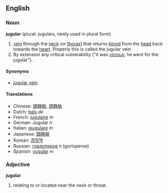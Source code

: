==English==
===Noun===
'''jugular''' (plural: jugulars, rarely used in plural form)

# [[vein]] through the [[neck]] (or [[thorax]]) that returns [[blood]] from the [[head]] back towards the [[heart]].  Properly this is called the jugular vein
# By extension any critical vulnerability ("it was [[vicious]]; he went for the jugular").

====Synonyms====
*[[jugular vein]]

====Translations====
*Chinese: [[頸靜脈]], [[颈静脉]]
*Dutch: [[hals]] ''de''
*French: [[jugulaire]] ''m''
*German: Jugular ''n''
*Italian: [[giugulare]] ''m''
*Japanese: [[頸静脈]]
*Korean: [[경정맥]]
*Russian: [[горлоперое]] ''n'' (gorloperoe)
*Spanish: [[yugular]] ''m''

===Adjective===
'''jugular'''

# relating to or located near the neck or throat.